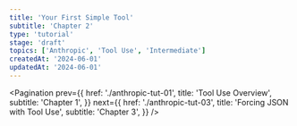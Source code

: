 ```yaml
---
title: 'Your First Simple Tool'
subtitle: 'Chapter 2'
type: 'tutorial'
stage: 'draft'
topics: ['Anthropic', 'Tool Use', 'Intermediate']
createdAt: '2024-06-01'
updatedAt: '2024-06-01'
---
```


<Pagination
  prev={{
    href: './anthropic-tut-01',
    title: 'Tool Use Overview',
    subtitle: 'Chapter 1',
  }}
  next={{
    href: './anthropic-tut-03',
    title: 'Forcing JSON with Tool Use',
    subtitle: 'Chapter 3',
  }}
/>
